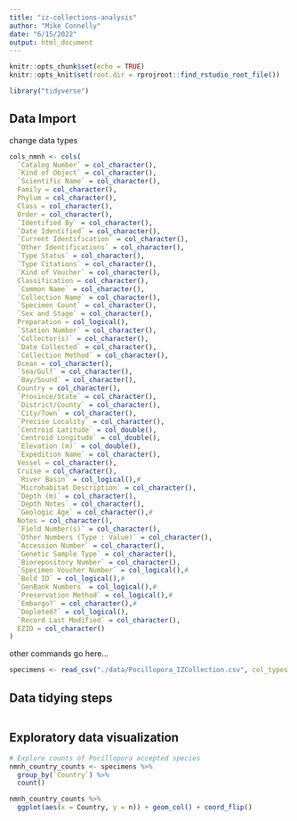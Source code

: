 ```yaml
---
title: "iz-collections-analysis"
author: "Mike Connelly"
date: "6/15/2022"
output: html_document
---
```


```r
knitr::opts_chunk$set(echo = TRUE)
knitr::opts_knit$set(root.dir = rprojroot::find_rstudio_root_file())
```

```r
library("tidyverse")
```
## Data Import
change data types
```r
cols_nmnh <- cols(
  `Catalog Number` = col_character(),
  `Kind of Object` = col_character(),
  `Scientific Name` = col_character(),
  Family = col_character(),
  Phylum = col_character(),
  Class = col_character(),
  Order = col_character(),
  `Identified By` = col_character(),
  `Date Identified` = col_character(),
  `Current Identification` = col_character(),
  `Other Identifications` = col_character(),
  `Type Status` = col_character(),
  `Type Citations` = col_character(),
  `Kind of Voucher` = col_character(),
  Classification = col_character(),
  `Common Name` = col_character(),
  `Collection Name` = col_character(),
  `Specimen Count` = col_character(),
  `Sex and Stage` = col_character(),
  Preparation = col_logical(),
  `Station Number` = col_character(),
  `Collector(s)` = col_character(),
  `Date Collected` = col_character(),
  `Collection Method` = col_character(),
  Ocean = col_character(),
  `Sea/Gulf` = col_character(),
  `Bay/Sound` = col_character(),
  Country = col_character(),
  `Province/State` = col_character(),
  `District/County` = col_character(),
  `City/Town` = col_character(),
  `Precise Locality` = col_character(),
  `Centroid Latitude` = col_double(),
  `Centroid Longitude` = col_double(),
  `Elevation (m)` = col_double(),
  `Expedition Name` = col_character(),
  Vessel = col_character(),
  Cruise = col_character(),
  `River Basin` = col_logical(),#
  `Microhabitat Description` = col_character(),
  `Depth (m)` = col_character(),
  `Depth Notes` = col_character(),
  `Geologic Age` = col_character(),#
  Notes = col_character(),
  `Field Number(s)` = col_character(),
  `Other Numbers (Type : Value)` = col_character(),
  `Accession Number` = col_character(),
  `Genetic Sample Type` = col_character(),
  `Biorepository Number` = col_character(),
  `Specimen Voucher Number` = col_logical(),#
  `Bold ID` = col_logical(),#
  `GenBank Numbers` = col_logical(),#
  `Preservation Method` = col_logical(),#
  `Embargo?` = col_character(),#
  `Depleted?` = col_logical(),
  `Record Last Modified` = col_character(),
  EZID = col_character()
)
```
other commands go here...
```r
specimens <- read_csv("./data/Pocillopora_IZCollection.csv", col_types = cols_nmnh)
```

## Data tidying steps
```r

```

## Exploratory data visualization
```r
# Explore counts of Pocillopora accepted species 
nmnh_country_counts <- specimens %>% 
  group_by(`Country`) %>% 
  count() 

nmnh_country_counts %>% 
  ggplot(aes(x = Country, y = n)) + geom_col() + coord_flip()
  
```

